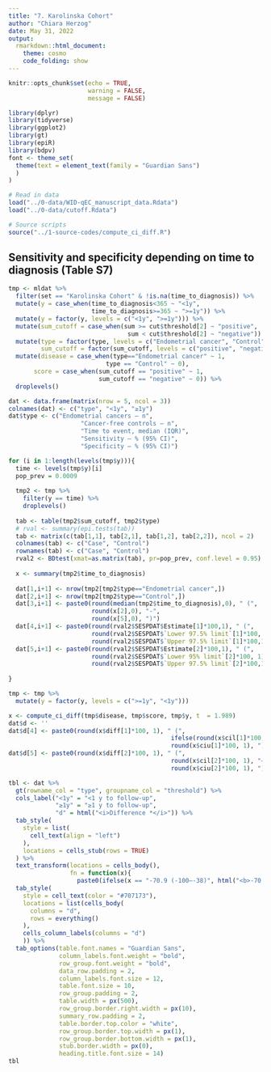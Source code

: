 ```yaml
---
title: "7. Karolinska Cohort"
author: "Chiara Herzog"
date: May 31, 2022
output:
  rmarkdown::html_document:
    theme: cosmo
    code_folding: show
---
```


```r
knitr::opts_chunk$set(echo = TRUE,
                      warning = FALSE,
                      message = FALSE)

library(dplyr)
library(tidyverse)
library(ggplot2)
library(gt)
library(epiR)
library(bdpv)
font <- theme_set(
  theme(text = element_text(family = "Guardian Sans")
  )
)

# Read in data
load("../0-data/WID-qEC_manuscript_data.Rdata")
load("../0-data/cutoff.Rdata")

# Source scripts
source("../1-source-codes/compute_ci_diff.R")
```


## Sensitivity and specificity depending on time to diagnosis (Table S7)

```r
tmp <- mldat %>%
  filter(set == "Karolinska Cohort" & !is.na(time_to_diagnosis)) %>%
  mutate(y = case_when(time_to_diagnosis<365 ~ "<1y",
                       time_to_diagnosis>=365 ~ ">=1y")) %>%
  mutate(y = factor(y, levels = c("<1y", ">=1y"))) %>%
  mutate(sum_cutoff = case_when(sum >= cut$threshold[2] ~ "positive",
                                 sum < cut$threshold[2] ~ "negative")) %>%
  mutate(type = factor(type, levels = c("Endometrial cancer", "Control")),
         sum_cutoff = factor(sum_cutoff, levels = c("positive", "negative"))) %>%
  mutate(disease = case_when(type=="Endometrial cancer" ~ 1,
                           type == "Control" ~ 0),
       score = case_when(sum_cutoff == "positive" ~ 1,
                         sum_cutoff == "negative" ~ 0)) %>%
  droplevels()

dat <- data.frame(matrix(nrow = 5, ncol = 3))
colnames(dat) <- c("type", "<1y", "≥1y")
dat$type <- c("Endometrial cancers – n",
                    "Cancer-free controls – n",
                    "Time to event, median (IQR)", 
                    "Sensitivity – % (95% CI)",
                    "Specificity – % (95% CI)")

for (i in 1:length(levels(tmp$y))){
  time <- levels(tmp$y)[i]
  pop_prev = 0.0009
  
  tmp2 <- tmp %>%
    filter(y == time) %>%
    droplevels()
  
  tab <- table(tmp2$sum_cutoff, tmp2$type)
  # rval <- summary(epi.tests(tab))
  tab <- matrix(c(tab[1,1], tab[2,1], tab[1,2], tab[2,2]), ncol = 2)
  colnames(tab) <- c("Case", "Control")
  rownames(tab) <- c("Case", "Control")
  rval2 <- BDtest(xmat=as.matrix(tab), pr=pop_prev, conf.level = 0.95)
  
  x <- summary(tmp2$time_to_diagnosis)
  
  dat[1,i+1] <- nrow(tmp2[tmp2$type=="Endometrial cancer",])
  dat[2,i+1] <- nrow(tmp2[tmp2$type=="Control",])
  dat[3,i+1] <- paste0(round(median(tmp2$time_to_diagnosis),0), " (", 
                       round(x[2],0), "-",
                       round(x[5],0), ")")
  dat[4,i+1] <- paste0(round(rval2$SESPDAT$Estimate[1]*100,1), " (",
                       round(rval2$SESPDAT$`Lower 97.5% limit`[1]*100, 1), "-",
                       round(rval2$SESPDAT$`Upper 97.5% limit`[1]*100,1), ")")
  dat[5,i+1] <- paste0(round(rval2$SESPDAT$Estimate[2]*100,1), " (",
                       round(rval2$SESPDAT$`Lower 95% limit`[2]*100, 1), "-",
                       round(rval2$SESPDAT$`Upper 97.5% limit`[2]*100,1), ")")
  
}

tmp <- tmp %>%
  mutate(y = factor(y, levels = c(">=1y", "<1y")))

x <- compute_ci_diff(tmp$disease, tmp$score, tmp$y, t  = 1.989)
dat$d <- ''
dat$d[4] <- paste0(round(x$diff[1]*100, 1), " (",
                                             ifelse(round(x$cil[1]*100, 1)<(-100), "-100", round(x$cil[1]*100, 1)), "–",
                                             round(x$ciu[1]*100, 1), ")")
dat$d[5] <- paste0(round(x$diff[2]*100, 1), " (",
                                             round(x$cil[2]*100, 1), "–",
                                             round(x$ciu[2]*100, 1), ")") 

tbl <- dat %>%
  gt(rowname_col = "type", groupname_col = "threshold") %>%
  cols_label("<1y" = "<1 y to follow-up",
             "≥1y" = "≥1 y to follow-up",
             "d" = html("<i>Difference *</i>")) %>%
  tab_style(
    style = list(
      cell_text(align = "left")
    ),
    locations = cells_stub(rows = TRUE)
  ) %>%
  text_transform(locations = cells_body(),
                 fn = function(x){
                   paste0(ifelse(x == "-70.9 (-100–-38)", html("<b>-70.9 (-100–-38)</b"), x))}) %>%
  tab_style(
    style = cell_text(color = "#707173"),
    locations = list(cells_body(
      columns = "d",
      rows = everything()
    ),
    cells_column_labels(columns = "d")
    )) %>%
  tab_options(table.font.names = "Guardian Sans",
              column_labels.font.weight = "bold",
              row_group.font.weight = "bold",
              data_row.padding = 2,
              column_labels.font.size = 12,
              table.font.size = 10,
              row_group.padding = 2,
              table.width = px(500),
              row_group.border.right.width = px(10),
              summary_row.padding = 2,
              table.border.top.color = "white",
              row_group.border.top.width = px(1),
              row_group.border.bottom.width = px(1),
              stub.border.width = px(0),
              heading.title.font.size = 14)
tbl
```
